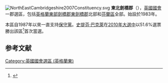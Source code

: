 [[File:NorthEastCambridgeshire2007Constituency.svg|right]]
'''東北劍橋郡'''（{{lang-en|North East Cambridgeshire}}），[[英國|英國]][[英國國會|國會]]一郡選區，包括[[英格蘭|英格蘭]][[英格蘭東|東部]][[劍橋郡|劍橋郡]][[東劍橋郡|東劍橋郡]]北部和[[芬蘭區|芬蘭區]]全部。始設於1983年。

本區自1987年以來一直支持[[保守黨_(英國)|保守黨]]。[[史提芬·巴克萊|史提芬·巴克萊]]在[[2010年英國大選|2010年大選中]]以51.6%選票勝出該區<ref name="">{{cite news
|publisher=[[英國廣播公司|英國廣播公司]]
|date=2010年5月7日
|title=Election 2010/Constituency/North East  Cambridgeshire
|url=http://news.bbc.co.uk/1/shared/election2010/results/constituency/d16.stm
|accessdate=2010年6月11日
|archive-date=2017年9月6日
|archive-url=https://web.archive.org/web/20170906042649/http://news.bbc.co.uk/1/shared/election2010/results/constituency/d16.stm
|dead-url=no
}}</ref>首次當選。

==参考文献==
<div class="references-small">
<references></references>
</div>

{{DEFAULTSORT:North East Cambridgeshire (UK Parliament constituency)}}
[[Category:英國國會選區_(英格蘭東)|Category:英國國會選區 (英格蘭東)]]